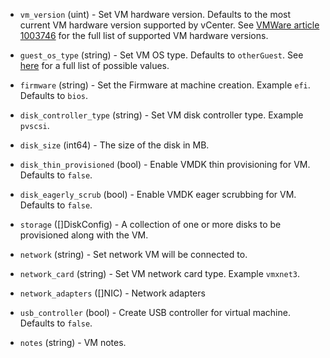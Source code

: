 <!-- Code generated from the comments of the CreateConfig struct in builder/vsphere/iso/step_create.go; DO NOT EDIT MANUALLY -->

-   `vm_version` (uint) - Set VM hardware version. Defaults to the most current VM hardware
    version supported by vCenter. See
    [VMWare article 1003746](https://kb.vmware.com/s/article/1003746) for
    the full list of supported VM hardware versions.
    
-   `guest_os_type` (string) - Set VM OS type. Defaults to `otherGuest`. See [
    here](https://code.vmware.com/apis/358/vsphere/doc/vim.vm.GuestOsDescriptor.GuestOsIdentifier.html)
    for a full list of possible values.
    
-   `firmware` (string) - Set the Firmware at machine creation. Example `efi`. Defaults to `bios`.
    
-   `disk_controller_type` (string) - Set VM disk controller type. Example `pvscsi`.
    
-   `disk_size` (int64) - The size of the disk in MB.
    
-   `disk_thin_provisioned` (bool) - Enable VMDK thin provisioning for VM. Defaults to `false`.
    
-   `disk_eagerly_scrub` (bool) - Enable VMDK eager scrubbing for VM. Defaults to `false`.
    
-   `storage` ([]DiskConfig) - A collection of one or more disks to be provisioned along with the VM.
    
-   `network` (string) - Set network VM will be connected to.
    
-   `network_card` (string) - Set VM network card type. Example `vmxnet3`.
    
-   `network_adapters` ([]NIC) - Network adapters
    
-   `usb_controller` (bool) - Create USB controller for virtual machine. Defaults to `false`.
    
-   `notes` (string) - VM notes.
    